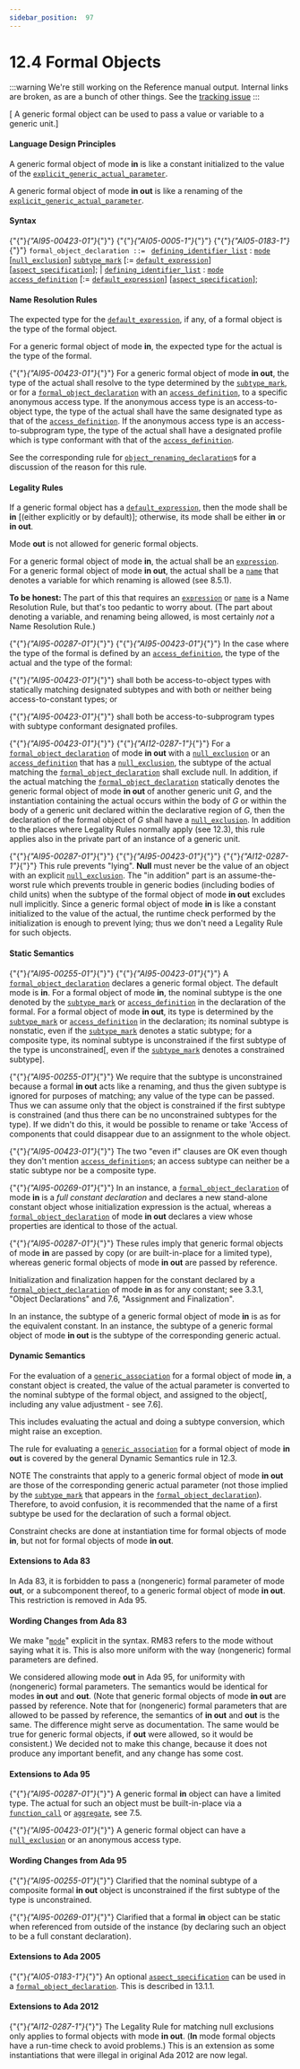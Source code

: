 ---
sidebar_position:  97
---

# 12.4 Formal Objects

:::warning
We're still working on the Reference manual output.  Internal links are broken,
as are a bunch of other things.
See the [tracking issue](https://github.com/ada-lang-io/ada-lang-io/issues/20)
:::


<p>[ A generic formal object can be used to pass a value or variable to a generic unit.] </p>

#### Language Design Principles

<Admonition type="aarm" aarm="note" title="Note: ">
<p>A generic formal object of mode <strong>in</strong> is like a constant initialized to the value of the <code><a href="../AA-12/AA-12.3#S0318">explicit_generic_actual_parameter</a></code>.</p></Admonition>

<Admonition type="aarm" aarm="note" title="Note: ">
<p>A generic formal object of mode <strong>in out</strong> is like a renaming of the <code><a href="../AA-12/AA-12.3#S0318">explicit_generic_actual_parameter</a></code>. </p></Admonition>


#### Syntax

<p>{"{"}<em>{"AI95-00423-01"}</em>{"}"} {"{"}<em>{"AI05-0005-1"}</em>{"}"} {"{"}<em>{"AI05-0183-1"}</em>{"}"} <code>formal_object_declaration</code><a id="S0319"></a><code> ::= </code>    <code><a href="../AA-3/AA-3.3#S0033">defining_identifier_list</a></code> : <code><a href="../AA-6/AA-6.1#S0208">mode</a></code> [<code><a href="../AA-3/AA-3.10#S0083">null_exclusion</a></code>] <code><a href="../AA-3/AA-3.2#S0028">subtype_mark</a></code> [:= <code><a href="../AA-3/AA-3.7#S0063">default_expression</a></code>]        [<code><a href="../AA-13/AA-13.1#S0346">aspect_specification</a></code>];  |  <code><a href="../AA-3/AA-3.3#S0033">defining_identifier_list</a></code> : <code><a href="../AA-6/AA-6.1#S0208">mode</a></code> <code><a href="../AA-3/AA-3.10#S0084">access_definition</a></code> [:= <code><a href="../AA-3/AA-3.7#S0063">default_expression</a></code>]        [<code><a href="../AA-13/AA-13.1#S0346">aspect_specification</a></code>];</p>

#### Name Resolution Rules

<p>The expected type for the <code><a href="../AA-3/AA-3.7#S0063">default_expression</a></code>, if any, of a formal object is the type of the formal object.</p>
<p>For a generic formal object of mode <strong>in</strong>, the expected type for the actual is the type of the formal.</p>
<p>{"{"}<em>{"AI95-00423-01"}</em>{"}"} For a generic formal object of mode <strong>in out</strong>, the type of the actual shall resolve to the type determined by the <code><a href="../AA-3/AA-3.2#S0028">subtype_mark</a></code>, or for a <code><a href="../AA-12/AA-12.4#S0319">formal_object_declaration</a></code> with an <code><a href="../AA-3/AA-3.10#S0084">access_definition</a></code>, to a specific anonymous access type. If the anonymous access type is an access-to-object type, the type of the actual shall have the same designated type as that of the <code><a href="../AA-3/AA-3.10#S0084">access_definition</a></code>. If the anonymous access type is an access-to-subprogram type, the type of the actual shall have a designated profile which is type conformant with that of the <code><a href="../AA-3/AA-3.10#S0084">access_definition</a></code>. </p>
<Admonition type="aarm" aarm="reason" title="Reason: ">
<p><strong></strong>See the corresponding rule for <code><a href="../AA-8/AA-8.5#S0239">object_renaming_declaration</a></code>s for a discussion of the reason for this rule. </p></Admonition>


#### Legality Rules

<p>If a generic formal object has a <code><a href="../AA-3/AA-3.7#S0063">default_expression</a></code>, then the mode shall be <strong>in</strong> [(either explicitly or by default)]; otherwise, its mode shall be either <strong>in</strong> or <strong>in out</strong>. </p>
<Admonition type="aarm" aarm="ramification" title="Ramification: ">
<p><strong></strong>Mode <strong>out</strong> is not allowed for generic formal objects. </p></Admonition>

<p>For a generic formal object of mode <strong>in</strong>, the actual shall be an <code><a href="../AA-4/AA-4.4#S0132">expression</a></code>. For a generic formal object of mode <strong>in out</strong>, the actual shall be a <code><a href="../AA-4/AA-4.1#S0091">name</a></code> that denotes a variable for which renaming is allowed (see 8.5.1). </p>
<Admonition type="aarm" aarm="note" title="Note: ">
<p><strong>To be honest: </strong>The part of this that requires an <code><a href="../AA-4/AA-4.4#S0132">expression</a></code> or <code><a href="../AA-4/AA-4.1#S0091">name</a></code> is a Name Resolution Rule, but that's too pedantic to worry about. (The part about denoting a variable, and renaming being allowed, is most certainly <em>not</em> a Name Resolution Rule.) </p></Admonition>

<p>{"{"}<em>{"AI95-00287-01"}</em>{"}"} {"{"}<em>{"AI95-00423-01"}</em>{"}"} In the case where the type of the formal is defined by an <code><a href="../AA-3/AA-3.10#S0084">access_definition</a></code>, the type of the actual and the type of the formal:</p>
<p>{"{"}<em>{"AI95-00423-01"}</em>{"}"} shall both be access-to-object types with statically matching designated subtypes and with both or neither being access-to-constant types; or </p>
<p>{"{"}<em>{"AI95-00423-01"}</em>{"}"} shall both be access-to-subprogram types with subtype conformant designated profiles. </p>
<p>{"{"}<em>{"AI95-00423-01"}</em>{"}"} {"{"}<em>{"AI12-0287-1"}</em>{"}"} For a <code><a href="../AA-12/AA-12.4#S0319">formal_object_declaration</a></code> of mode <strong>in out</strong> with a <code><a href="../AA-3/AA-3.10#S0083">null_exclusion</a></code> or an <code><a href="../AA-3/AA-3.10#S0084">access_definition</a></code> that has a <code><a href="../AA-3/AA-3.10#S0083">null_exclusion</a></code>, the subtype of the actual matching the <code><a href="../AA-12/AA-12.4#S0319">formal_object_declaration</a></code> shall exclude null. In addition, if the actual matching the <code><a href="../AA-12/AA-12.4#S0319">formal_object_declaration</a></code> statically denotes the generic formal object of mode <strong>in out</strong> of another generic unit <em>G</em>, and the instantiation containing the actual occurs within the body of <em>G</em> or within the body of a generic unit declared within the declarative region of <em>G</em>, then the declaration of the formal object of <em>G</em> shall have a <code><a href="../AA-3/AA-3.10#S0083">null_exclusion</a></code>. In addition to the places where Legality Rules normally apply (see 12.3), this rule applies also in the private part of an instance of a generic unit.</p>
<Admonition type="aarm" aarm="reason" title="Reason: ">
<p><strong></strong>{"{"}<em>{"AI95-00287-01"}</em>{"}"} {"{"}<em>{"AI95-00423-01"}</em>{"}"} {"{"}<em>{"AI12-0287-1"}</em>{"}"} This rule prevents "lying". <strong>Null</strong> must never be the value of an object with an explicit <code><a href="../AA-3/AA-3.10#S0083">null_exclusion</a></code>. The "in addition" part is an assume-the-worst rule which prevents trouble in generic bodies (including bodies of child units) when the subtype of the formal object of mode <strong>in out</strong> excludes null implicitly. Since a generic formal object of mode <strong>in</strong> is like a constant initialized to the value of the actual, the runtime check performed by the initialization is enough to prevent lying; thus we don't need a Legality Rule for such objects. </p></Admonition>


#### Static Semantics

<p>{"{"}<em>{"AI95-00255-01"}</em>{"}"} {"{"}<em>{"AI95-00423-01"}</em>{"}"} A <code><a href="../AA-12/AA-12.4#S0319">formal_object_declaration</a></code> declares a generic formal object. The default mode is <strong>in</strong>. For a formal object of mode <strong>in</strong>, the nominal subtype is the one denoted by the <code><a href="../AA-3/AA-3.2#S0028">subtype_mark</a></code> or <code><a href="../AA-3/AA-3.10#S0084">access_definition</a></code> in the declaration of the formal. For a formal object of mode <strong>in out</strong>, its type is determined by the <code><a href="../AA-3/AA-3.2#S0028">subtype_mark</a></code> or <code><a href="../AA-3/AA-3.10#S0084">access_definition</a></code> in the declaration; its nominal subtype is nonstatic, even if the <code><a href="../AA-3/AA-3.2#S0028">subtype_mark</a></code> denotes a static subtype; for a composite type, its nominal subtype is unconstrained if the first subtype of the type is unconstrained[, even if the <code><a href="../AA-3/AA-3.2#S0028">subtype_mark</a></code> denotes a constrained subtype]. </p>
<Admonition type="aarm" aarm="reason" title="Reason: ">
<p><strong></strong>{"{"}<em>{"AI95-00255-01"}</em>{"}"} We require that the subtype is unconstrained because a formal <strong>in out</strong> acts like a renaming, and thus the given subtype is ignored for purposes of matching; any value of the type can be passed. Thus we can assume only that the object is constrained if the first subtype is constrained (and thus there can be no unconstrained subtypes for the type). If we didn't do this, it would be possible to rename or take 'Access of components that could disappear due to an assignment to the whole object. </p></Admonition>

<Admonition type="aarm" aarm="discussion" title="Discussion: ">
<p><strong></strong>{"{"}<em>{"AI95-00423-01"}</em>{"}"} The two "even if" clauses are OK even though they don't mention <code><a href="../AA-3/AA-3.10#S0084">access_definition</a></code>s; an access subtype can neither be a static subtype nor be a composite type. </p></Admonition>

<p>{"{"}<em>{"AI95-00269-01"}</em>{"}"} In an instance, a <code><a href="../AA-12/AA-12.4#S0319">formal_object_declaration</a></code> of mode <strong>in</strong> is a <em>full constant declaration</em> and declares a new stand-alone constant object whose initialization expression is the actual, whereas a <code><a href="../AA-12/AA-12.4#S0319">formal_object_declaration</a></code> of mode <strong>in out</strong> declares a view whose properties are identical to those of the actual. </p>
<Admonition type="aarm" aarm="ramification" title="Ramification: ">
<p><strong></strong>{"{"}<em>{"AI95-00287-01"}</em>{"}"} These rules imply that generic formal objects of mode <strong>in</strong> are passed by copy (or are built-in-place for a limited type), whereas generic formal objects of mode <strong>in out</strong> are passed by reference.</p></Admonition>

<Admonition type="aarm" aarm="note" title="Note: ">
<p>Initialization and finalization happen for the constant declared by a <code><a href="../AA-12/AA-12.4#S0319">formal_object_declaration</a></code> of mode <strong>in</strong> as for any constant; see 3.3.1, "Object Declarations" and 7.6, "Assignment and Finalization".</p></Admonition>

<Admonition type="aarm" aarm="note" title="Note: ">
<p>In an instance, the subtype of a generic formal object of mode <strong>in</strong> is as for the equivalent constant. In an instance, the subtype of a generic formal object of mode <strong>in out</strong> is the subtype of the corresponding generic actual. </p></Admonition>


#### Dynamic Semantics

<p>For the evaluation of a <code><a href="../AA-12/AA-12.3#S0317">generic_association</a></code> for a formal object of mode <strong>in</strong>, a constant object is created, the value of the actual parameter is converted to the nominal subtype of the formal object, and assigned to the object[, including any value adjustment - see 7.6]. </p>
<Admonition type="aarm" aarm="ramification" title="Ramification: ">
<p><strong></strong>This includes evaluating the actual and doing a subtype conversion, which might raise an exception. </p></Admonition>

<Admonition type="aarm" aarm="discussion" title="Discussion: ">
<p><strong></strong>The rule for evaluating a <code><a href="../AA-12/AA-12.3#S0317">generic_association</a></code> for a formal object of mode <strong>in out</strong> is covered by the general Dynamic Semantics rule in 12.3. </p></Admonition>

<Admonition type="aarm" aarm="note" title="Note: ">
<p>NOTE   The constraints that apply to a generic formal object of mode <strong>in out</strong> are those of the corresponding generic actual parameter (not those implied by the <code><a href="../AA-3/AA-3.2#S0028">subtype_mark</a></code> that appears in the <code><a href="../AA-12/AA-12.4#S0319">formal_object_declaration</a></code>). Therefore, to avoid confusion, it is recommended that the name of a first subtype be used for the declaration of such a formal object. </p></Admonition>

<Admonition type="aarm" aarm="ramification" title="Ramification: ">
<p><strong></strong>Constraint checks are done at instantiation time for formal objects of mode <strong>in</strong>, but not for formal objects of mode <strong>in out</strong>. </p></Admonition>


#### Extensions to Ada 83

<Admonition type="aarm" aarm="note" title="Note: ">
<p>In Ada 83, it is forbidden to pass a (nongeneric) formal parameter of mode <strong>out</strong>, or a subcomponent thereof, to a generic formal object of mode <strong>in out</strong>. This restriction is removed in Ada 95. </p></Admonition>


#### Wording Changes from Ada 83

<Admonition type="aarm" aarm="note" title="Note: ">
<p>We make "<code><a href="../AA-6/AA-6.1#S0208">mode</a></code>" explicit in the syntax. RM83 refers to the mode without saying what it is. This is also more uniform with the way (nongeneric) formal parameters are defined.</p></Admonition>

<Admonition type="aarm" aarm="note" title="Note: ">
<p>We considered allowing mode <strong>out</strong> in Ada 95, for uniformity with (nongeneric) formal parameters. The semantics would be identical for modes <strong>in out</strong> and <strong>out</strong>. (Note that generic formal objects of mode <strong>in out</strong> are passed by reference. Note that for (nongeneric) formal parameters that are allowed to be passed by reference, the semantics of <strong>in out</strong> and <strong>out</strong> is the same. The difference might serve as documentation. The same would be true for generic formal objects, if <strong>out</strong> were allowed, so it would be consistent.) We decided not to make this change, because it does not produce any important benefit, and any change has some cost. </p></Admonition>


#### Extensions to Ada 95

<Admonition type="aarm" aarm="note" title="Note: ">
<p>{"{"}<em>{"AI95-00287-01"}</em>{"}"} A generic formal <strong>in</strong> object can have a limited type. The actual for such an object must be built-in-place via a <code><a href="../AA-6/AA-6.4#S0218">function_call</a></code> or <code><a href="../AA-4/AA-4.3#S0106">aggregate</a></code>, see 7.5.</p></Admonition>

<Admonition type="aarm" aarm="note" title="Note: ">
<p>{"{"}<em>{"AI95-00423-01"}</em>{"}"} A generic formal object can have a <code><a href="../AA-3/AA-3.10#S0083">null_exclusion</a></code> or an anonymous access type. </p></Admonition>


#### Wording Changes from Ada 95

<Admonition type="aarm" aarm="note" title="Note: ">
<p>{"{"}<em>{"AI95-00255-01"}</em>{"}"} Clarified that the nominal subtype of a composite formal <strong>in out</strong> object is unconstrained if the first subtype of the type is unconstrained.</p></Admonition>

<Admonition type="aarm" aarm="note" title="Note: ">
<p>{"{"}<em>{"AI95-00269-01"}</em>{"}"} Clarified that a formal <strong>in</strong> object can be static when referenced from outside of the instance (by declaring such an object to be a full constant declaration). </p></Admonition>


#### Extensions to Ada 2005

<Admonition type="aarm" aarm="note" title="Note: ">
<p>{"{"}<em>{"AI05-0183-1"}</em>{"}"} An optional <code><a href="../AA-13/AA-13.1#S0346">aspect_specification</a></code> can be used in a <code><a href="../AA-12/AA-12.4#S0319">formal_object_declaration</a></code>. This is described in 13.1.1. </p></Admonition>


#### Extensions to Ada 2012

<Admonition type="aarm" aarm="correction" title="Correction:">
<p>{"{"}<em>{"AI12-0287-1"}</em>{"}"} <strong></strong> The Legality Rule for matching null exclusions only applies to formal objects with mode <strong>in out</strong>. (<strong>In</strong> mode formal objects have a run-time check to avoid problems.) This is an extension as some instantiations that were illegal in original Ada 2012 are now legal. </p></Admonition>

